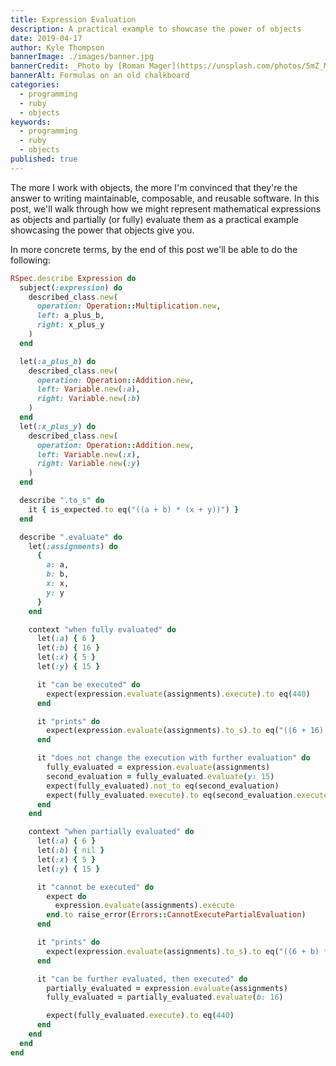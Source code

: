 ```yaml
---
title: Expression Evaluation
description: A practical example to showcase the power of objects
date: 2019-04-17
author: Kyle Thompson
bannerImage: ./images/banner.jpg
bannerCredit: _Photo by [Roman Mager](https://unsplash.com/photos/5mZ_M06Fc9g)_
bannerAlt: Formulas on an old chalkboard
categories:
  - programming
  - ruby
  - objects
keywords:
  - programming
  - ruby
  - objects
published: true
---
```


The more I work with objects, the more I'm convinced that they're the answer to writing maintainable, composable, and
reusable software. In this post, we'll walk through how we might represent mathematical expressions as objects and
partially (or fully) evaluate them as a practical example showcasing the power that objects give you.

In more concrete terms, by the end of this post we'll be able to do the following:

```ruby
RSpec.describe Expression do
  subject(:expression) do
    described_class.new(
      operation: Operation::Multiplication.new,
      left: a_plus_b,
      right: x_plus_y
    )
  end

  let(:a_plus_b) do
    described_class.new(
      operation: Operation::Addition.new,
      left: Variable.new(:a),
      right: Variable.new(:b)
    )
  end
  let(:x_plus_y) do
    described_class.new(
      operation: Operation::Addition.new,
      left: Variable.new(:x),
      right: Variable.new(:y)
    )
  end

  describe ".to_s" do
    it { is_expected.to eq("((a + b) * (x + y))") }
  end

  describe ".evaluate" do
    let(:assignments) do
      {
        a: a,
        b: b,
        x: x,
        y: y
      }
    end

    context "when fully evaluated" do
      let(:a) { 6 }
      let(:b) { 16 }
      let(:x) { 5 }
      let(:y) { 15 }

      it "can be executed" do
        expect(expression.evaluate(assignments).execute).to eq(440)
      end

      it "prints" do
        expect(expression.evaluate(assignments).to_s).to eq("((6 + 16) * (5 + 15))")
      end

      it "does not change the execution with further evaluation" do
        fully_evaluated = expression.evaluate(assignments)
        second_evaluation = fully_evaluated.evaluate(y: 15)
        expect(fully_evaluated).not_to eq(second_evaluation)
        expect(fully_evaluated.execute).to eq(second_evaluation.execute)
      end
    end

    context "when partially evaluated" do
      let(:a) { 6 }
      let(:b) { nil }
      let(:x) { 5 }
      let(:y) { 15 }

      it "cannot be executed" do
        expect do
          expression.evaluate(assignments).execute
        end.to raise_error(Errors::CannotExecutePartialEvaluation)
      end

      it "prints" do
        expect(expression.evaluate(assignments).to_s).to eq("((6 + b) * (5 + 15))")
      end

      it "can be further evaluated, then executed" do
        partially_evaluated = expression.evaluate(assignments)
        fully_evaluated = partially_evaluated.evaluate(b: 16)

        expect(fully_evaluated.execute).to eq(440)
      end
    end
  end
end
```
